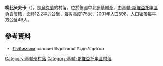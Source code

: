 {{coord|50|26|6|N|30|3|44|E|scale:30000|display=title}}

'''柳比米夫卡'''（{{lang-uk|Любимівка}}），是[[烏克蘭|烏克蘭]]的村落，位於該國中北部[[基輔州|基輔州]]，由[[基輔-斯維亞托申區|基輔-斯維亞托申區]]負責管轄，面積12.2平方公里，海拔高度175米，2001年人口598，人口密度每平方公里49人。

==參考資料==
* [http://w1.c1.rada.gov.ua/pls/z7503/A005?rdat1=04.10.2016&rf7571=15924 Любимівка] {{Wayback|url=http://w1.c1.rada.gov.ua/pls/z7503/A005?rdat1=04.10.2016&rf7571=15924 |date=20161109211318 }} на сайті Верховної Ради України{{uk icon}}

{{DEFAULTSORT:Любимівка}}
[[Category:基輔州村落|Category:基輔州村落]]
[[Category:基輔-斯維亞托申區村落|Category:基輔-斯維亞托申區村落]]


{{Kiev-geo-stub}}